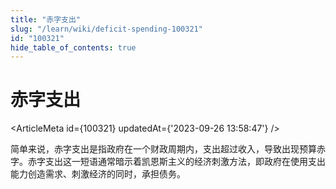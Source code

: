 ```yaml
---
title: "赤字支出"
slug: "/learn/wiki/deficit-spending-100321"
id: "100321"
hide_table_of_contents: true
---
```



# 赤字支出

<ArticleMeta id={100321} updatedAt={'2023-09-26 13:58:47'} />
<div className='border-solid border-b border-t-0 my-4 border-[var(--ifm-color-gray-300)]' />

简单来说，赤字支出是指政府在一个财政周期内，支出超过收入，导致出现预算赤字。赤字支出这一短语通常暗示着凯恩斯主义的经济刺激方法，即政府在使用支出能力创造需求、刺激经济的同时，承担债务。

